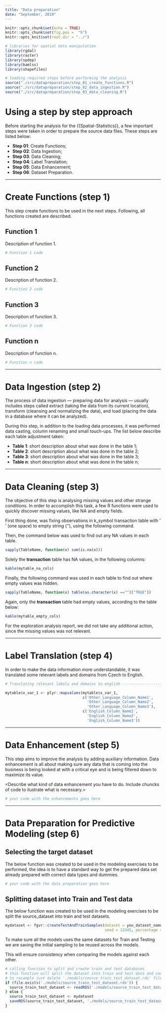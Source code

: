 ```yaml
---
title: "Data preparation"
date: "September, 2019"
---
```


```r
knitr::opts_chunk$set(echo = TRUE)
knitr::opts_chunk$set(fig.pos =  "h")
knitr::opts_knit$set(root.dir = "../")

# libraries for spatial data manipulation
library(rgdal)
library(raster)
library(spdep)
library(bamlss)
library(shapefiles)
```

```r
# loading required steps before performing the analysis
source("./src/datapreparation/step_01_create_functions.R")
source("./src/datapreparation/step_02_data_ingestion.R")
source("./src/datapreparation/step_03_data_cleaning.R")
```

# Using a step by step approach

Before starting the analysis for the {{Spatial-Statistics}}, a few important steps were taken in order to prepare the source data files. These steps are listed below:

- **Step 01**: Create Functions;
- **Step 02**: Data Ingestion;
- **Step 03**: Data Cleaning;
- **Step 04**: Label Translation;
- **Step 05**: Data Enhancement;
- **Step 06**: Dataset Preparation.

*******************************************************************************

# Create Functions (step 1)
This step create functions to be used in the next steps. Following, all functions created are described.

## Function 1
Description of function 1.

``` r
# Function 1 code
```

## Function 2
Description of function 2.

``` r
# Function 2 code
```

## Function 3
Description of function 3.

``` r
# Function 3 code
```

## Function n
Description of function n.

``` r
# Function n code
```

*******************************************************************************

# Data Ingestion (step 2)
The process of data ingestion — preparing data for analysis — usually includes steps called extract (taking the data from its current location), transform (cleansing and normalizing the data), and load (placing the data in a database where it can be analyzed).

During this step, in addition to the loading data processes, it was performed data casting, column renaming and small touch-ups. The list below describe each table adjustment taken:

- **Table 1**: short description about what was done in the table 1;
- **Table 2**: short description about what was done in the table 2;
- **Table 3**: short description about what was done in the table 3;
- **Table n**: short description about what was done in the table n;

*******************************************************************************

# Data Cleaning (step 3)

The objective of this step is analysing missing values and other strange conditions. In order to accomplish this task, a few R functions were used to quickly discover missing values, like NA and empty fields.

First thing done, was fixing observations in k_symbol transaction table with ' ' (one space) to empty string (''), using the following command.

Then, the command below was used to find out any NA values in each table.

``` r
sapply(TableName, function(x) sum(is.na(x)))
```

Solely the **transaction** table has NA values, in the following columns:

```r
kable(mytable_na_cols)
```

Finally, the following command was used in each table to find out where empty values was hidden. 

``` r
sapply(TableName, function(x) table(as.character(x) =="")["TRUE"])
```

Again, only the **transaction** table had empty values, according to the table below:

```r
kable(mytable_empty_cols)
```

For the exploration analysis report, we did not take any additional action, since the missing values was not relevant.

*******************************************************************************

# Label Translation (step 4)
In order to make the data information more understandable, it was translated some relevant labels and domains from Czech to English.

``` r
# Translating relevant labels and domains to english --------------------------------------------

mytable$x_var_1 <- plyr::mapvalues(mytable$x_var_1, 
                                   c('Other_Language_Column_Name1', 
                                     'Other_Language_Column_Name2', 
                                     'Other_Language_Column_Name3'),
                                   c('English_Column_Name1', 
                                     'English_Column_Name2', 
                                     'English_Column_Name3'))

```

*******************************************************************************

# Data Enhancement (step 5)
This step aims to improve the analysis by adding auxiliary information. Data enhancement is all about making sure any data that is coming into the business is being looked at with a critical eye and is being filtered down to maximize its value.

<Describe what kind of data enhancement you have to do. Include chuncks of code to ilustrate what is necessary.>

``` r
# your code with the enhancements goes here
```

*******************************************************************************

# Data Preparation for Predictive Modeling (step 6)

## Selecting the target dataset

The below function was created to be used in the modeling exercises to be performed, the idea is to have a standard way to get the prepared data set already prepared with correct data types and dummies.

``` r
# your code with the data preparation goes here
```

## Splitting dataset into Train and Test data
The below function was created to be used in the modeling exercises to be split the source_dataset into train and test datasets.

``` r
mydataset <- fgvr::createTestAndTrainSamples(dataset = you_dataset_name, yvar = "your_y_var", 
                                             seed = 12345, percentage = 0.7)
```

To make sure all the models uses the same datasets for Train and Testing we are saving the initial sampling to be reused across the models.

This will ensure consistency when comparing the models against each other.

``` r
# calling function to split and create train and test databases
# this function will split the dataset into train and test data and save the sampling in disk
# to resample just delete './models/source_train_test_dataset.rds' file and rerun this script
if (file.exists('./models/source_train_test_dataset.rds')) {
  source_train_test_dataset <- readRDS('./models/source_train_test_dataset.rds')
} else {
  source_train_test_dataset <- mydataset
  saveRDS(source_train_test_dataset, './models/source_train_test_dataset.rds')  
}
```
